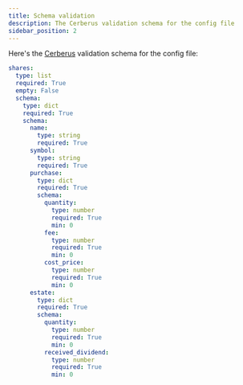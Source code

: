 ```yaml
---
title: Schema validation
description: The Cerberus validation schema for the config file
sidebar_position: 2
---
```


Here's the [Cerberus](https://docs.python-cerberus.org/en/stable/) validation schema for the config file:

```yaml
shares:
  type: list
  required: True
  empty: False
  schema:
    type: dict
    required: True
    schema:
      name:
        type: string
        required: True
      symbol:
        type: string
        required: True
      purchase:
        type: dict
        required: True
        schema:
          quantity:
            type: number
            required: True
            min: 0
          fee:
            type: number
            required: True
            min: 0
          cost_price:
            type: number
            required: True
            min: 0
      estate:
        type: dict
        required: True
        schema:
          quantity:
            type: number
            required: True
            min: 0
          received_dividend:
            type: number
            required: True
            min: 0
```